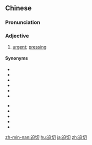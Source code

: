 ==Chinese==
{{zh-forms}}

===Pronunciation===
{{zh-pron
|m=pòqiè
|c=bik1 cit3
|h=pfs=pet-chhiet
|mn=qz:piak-chhiat/tw,xm,zz:pek-chhiat
|ma=Zh-pòqiè.ogg
|cat=a
}}

===Adjective===
{{zh-adj}}

# [[urgent]]; [[pressing]]

====Synonyms====
{{rel-top|synonyms of 迫切}}
* {{zh-l|風風火火|tr=fēngfeng-huǒhuǒ}}
* {{zh-l|火急|tr=huǒjí}}
* {{zh-l|緊促|tr=jǐncù}}
* {{zh-l|緊急}}
* {{zh-l|緊迫}}
* {{zh-l|窘促|tr=jiǒngcù}}
{{rel-mid}}
* {{zh-l|急迫}}
* {{zh-l|孔急|tr=kǒngjí}}
* {{zh-l|倥傯|tr=kǒngzǒng}}
* {{zh-l|切切}}
* {{zh-l|險急|tr=xiǎnjí}}
{{rel-bottom}}

{{zh-cat|Elementary}}

[[zh-min-nan:迫切]]
[[hu:迫切]]
[[ja:迫切]]
[[zh:迫切]]
